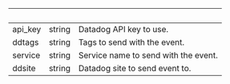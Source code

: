 
| &nbsp;  | &nbsp; | &nbsp;                               |
| ------- | ------ | ------------------------------------ |
| api_key | string | Datadog API key to use.              |
| ddtags  | string | Tags to send with the event.         |
| service | string | Service name to send with the event. |
| ddsite  | string | Datadog site to send event to.       |

